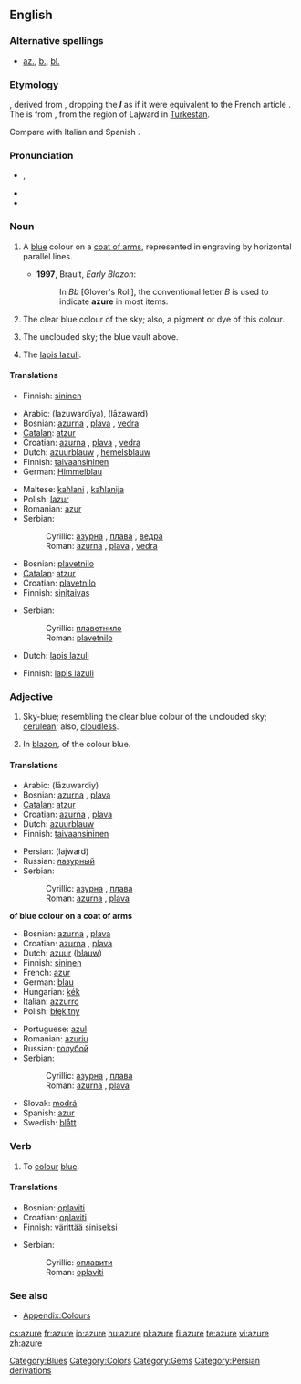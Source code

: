 {{wikipedia}}
==English==

===Alternative spellings===
* {{qualifier|in [[heraldic]] contexts}} [[az.]], [[b.]], [[bl.]]

===Etymology===
{{etyl|fro}} {{term|azur|lang=fro}}, derived from {{etyl|ar}} {{term|لازورد|لازوَرْد|tr=lāzaward|sc=Arab|lapis lazuli}}, dropping the '''''l''''' as if it were equivalent to the French article {{term|l'|lang=fr}}. The {{etyl|ar}} is from {{etyl|fa}} {{term|لاجورد|tr=lajward|sc=fa-Arab||azure}}, from the region of Lajward in [[w:Turkestan|Turkestan]].

Compare with Italian {{term|azzurro|lang=it}} and Spanish {{term|azul|lang=es}}.

===Pronunciation===
* {{IPA|/ˈæʒə/}}, {{SAMPA|/"{Z@/}}
* {{IPA|/ˈæʒɚ/}}
* {{audio|en-us-azure.ogg|Audio (US)}}

===Noun===
{{en-noun|-}}

# {{tincture}} A [[blue]] colour on a [[coat of arms]], represented in engraving by horizontal parallel lines.
#* '''1997''', Brault, ''Early Blazon'':
#*: In ''Bb'' [Glover's Roll], the conventional letter ''B'' is used to indicate '''azure''' in most items.
# The clear blue colour of the sky; also, a pigment or dye of this colour.
#:{{colour panel|azure|007FFF}}
# {{italbrac|poetical}} The unclouded sky; the blue vault above.
# The [[lapis lazuli]].

====Translations====
{{trans-top|blue colour on a coat of arms}}
* Finnish: [[sininen]]
{{trans-mid}}
{{trans-bottom}}

{{trans-top|colour of the sky}}
* Arabic: {{Arab|[[لازوردية]]}} (lazuwardīya), {{Arab|[[لازورد]]}} (lāzaward)
* Bosnian: [[azurna#Croatian|azurna]] {{f}}, [[plava#Bosnian|plava]] {{f}}, [[vedra#Bosnian|vedra]] {{f}}
* [[Catalan]]: [[atzur]]
* Croatian: [[azurna#Croatian|azurna]] {{f}}, [[plava#Croatian|plava]] {{f}}, [[vedra#Croatian|vedra]] {{f}}
* Dutch: [[azuurblauw]] {{n}}, [[hemelsblauw]] {{n}}
* Finnish: [[taivaansininen]]
* German: [[Himmelblau]] {{n}}
{{trans-mid}}
* Maltese: [[kaħlani]] {{m}}, [[kaħlanija]] {{f}}
* Polish: [[lazur]] {{m}}
* Romanian: [[azur]]
* Serbian:
*: Cyrillic: [[азурна#Serbian|азурна]] {{f}}, [[плава#Serbian|плава]] {{f}}, [[ведра#Serbian|ведра]] {{f}}
*: Roman: [[azurna#Serbian|azurna]] {{f}}, [[plava#Serbian|plava]] {{f}}, [[vedra#Serbian|vedra]] {{f}}
{{trans-bottom}}

{{trans-top|the blue sky}}
* Bosnian: [[plavetnilo#Bosnian|plavetnilo]] {{n}}
* [[Catalan]]: [[atzur]]
* Croatian: [[plavetnilo#Croatian|plavetnilo]] {{n}}
* Finnish: [[sinitaivas]]
{{trans-mid}}
* Serbian:
*: Cyrillic: [[плаветнило#Serbian|плаветнило]] {{n}}
*: Roman: [[plavetnilo#Serbian|plavetnilo]] {{n}}
{{trans-bottom}}

{{trans-top|gem}}
* Dutch: [[lapis lazuli]] {{m}}
{{trans-mid}}
* Finnish: [[lapis lazuli]]
{{trans-bottom}}

===Adjective===
{{en-adj|-}}

# {{colour}} Sky-blue; resembling the clear blue colour of the unclouded sky; [[cerulean]]; also, [[cloudless]].
# {{tincture}} In [[blazon]], of the colour blue.

====Translations====
{{trans-top|sky-blue coloured}}
* Arabic: {{Arab|[[لازوردي]]}} (lāzuwardiy)
* Bosnian: [[azurna#Bosnian|azurna]] {{f}}, [[plava#Bosnian|plava]] {{f}}
* [[Catalan]]: [[atzur]]
* Croatian: [[azurna#Croatian|azurna]] {{f}}, [[plava#Croatian|plava]] {{f}}
* Dutch: [[azuurblauw]]
* Finnish: [[taivaansininen]]
{{trans-mid}}
* Persian: {{fa-Arab|[[لاجورد]]}} (lajward)
* Russian: [[лазурный]]
* Serbian:
*: Cyrillic: [[азурна#Serbian|азурна]] {{f}}, [[плава#Serbian|плава]] {{f}}
*: Roman: [[azurna#Serbian|azurna]] {{f}}, [[plava#Serbian|plava]] {{f}}
{{trans-bottom}}

{{heraldry}} '''of blue colour on a coat of arms'''
{{top}}
* Bosnian: [[azurna#Bosnian|azurna]] {{f}}, [[plava#Bosnian|plava]] {{f}}
* Croatian: [[azurna#Croatian|azurna]] {{f}}, [[plava#Croatian|plava]] {{f}}
* Dutch: [[azuur]] ([[blauw]])
* Finnish: [[sininen]]
* French: [[azur]]
* German: [[blau]]
* Hungarian: [[kék]]
* Italian: [[azzurro]]
* Polish: [[błękitny]]
{{mid}}
* Portuguese: [[azul]]
* Romanian: [[azuriu]]
* Russian: [[голубой]]
* Serbian:
*: Cyrillic: [[азурна#Serbian|азурна]] {{f}}, [[плава#Serbian|плава]] {{f}}
*: Roman: [[azurna#Serbian|azurna]] {{f}}, [[plava#Serbian|plava]] {{f}}
* Slovak: [[modrá]]
* Spanish: [[azur]]
* Swedish: [[blått]]
{{bottom}}

===Verb===
{{en-verb|azur|ing}}

# {{transitive}} To [[colour]] [[blue]].

====Translations====
{{trans-top|to colour}}
* Bosnian: [[oplaviti#Bosnian|oplaviti]]
* Croatian: [[oplaviti#Croatian|oplaviti]]
* Finnish: [[värittää]] [[sininen|siniseksi]]
{{trans-mid}}
* Serbian:
*: Cyrillic: [[оплавити#Serbian|оплавити]]
*: Roman: [[oplaviti#Serbian|oplaviti]]
{{trans-bottom}}

===See also===
* [[Appendix:Colours]]

[[Category:Blues]]
[[Category:Colors]]
[[Category:Gems]]
[[Category:Persian derivations]]

[[cs:azure]]
[[fr:azure]]
[[io:azure]]
[[hu:azure]]
[[pl:azure]]
[[fi:azure]]
[[te:azure]]
[[vi:azure]]
[[zh:azure]]
